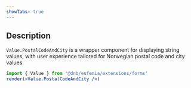 ```yaml
---
showTabs: true
---
```


## Description

`Value.PostalCodeAndCity` is a wrapper component for displaying string values, with user experience tailored for Norwegian postal code and city values.

```jsx
import { Value } from '@dnb/eufemia/extensions/forms'
render(<Value.PostalCodeAndCity />)
```
